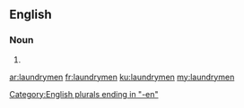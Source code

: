 ==English==

===Noun===
{{head|en|plural}}

# {{plural of|laundryman|lang=en|nocat=1}}

[[Category:English plurals ending in "-en"]]

[[ar:laundrymen]]
[[fr:laundrymen]]
[[ku:laundrymen]]
[[my:laundrymen]]